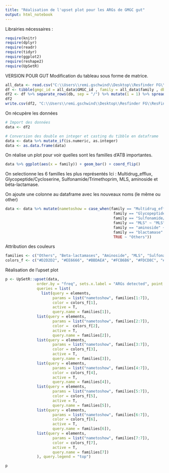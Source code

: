 ```yaml
---
title: "Réalisation de l'upset plot pour les ARGs de GMGC gut"
output: html_notebook
---
```


Librairies nécessaires :
```r
require(knitr)
require(dplyr)
require(readr)
require(tidyr)
require(ggplot2)
require(reshape2)
require(UpSetR)
```
VERSION POUR GUT
Modification du tableau sous forme de matrice.
```r
all_data <- read.csv("C:\\Users\\remi.gschwind\\Desktop\\Resfinder FG\\ResFinder_FG_Analysis\\analysis0422\\output\\hits_gut_all.csv", sep = ";")
df <- tibble(gmgc_id = all_data$GMGC_id , family = all_data$family , db = all_data$db)
df2 <- df %>% separate_rows(db, sep = "/") %>% mutate(i = 1) %>% spread(db,i,fill=0)
df2
write.csv(df2, "C:\\Users\\remi.gschwind\\Desktop\\Resfinder FG\\ResFinder_FG_Analysis\\analysis0422\\output\\dataframe_gut.csv", row.names = FALSE)
```


On récupère les données
```r
# Import des données
data <- df2

# Conversion des double en integer et casting du tibble en dataframe
data <- data %>% mutate_if(is.numeric, as.integer)
data <- as.data.frame(data) 
```

On réalise un plot pour voir quelles sont les familles d'ATB importantes. 
```r
data %>% ggplot(aes(x = family)) + geom_bar() + coord_flip()
```
On selectionne les 6 familles les plus représentés 
Ici : Multidrug_efflux, Glycopeptide/Cycloserine, Sulfonamide/Trimethoprim, MLS, aminoside et béta-lactamase.

On ajoute une colonne au dataframe avec les nouveaux noms (le même ou other)
```r
data <- data %>% mutate(nametoshow = case_when(family == "Multidrug_efflux" ~ "Multidrug Efflux",
                                                family == "Glycopeptide/Cycloserine" ~ "Glycopeptide/Cycloserine",
                                                family == "Sulfonamide/trimethoprim" ~ "Sulfonamide/Trimethoprim",
                                                family == "MLS" ~ "MLS",
                                                family == "aminoside" ~ "Aminoside",
                                                family == "blactamase" ~ "Beta-lactamases",
                                                TRUE ~ "Others"))
```

Attribution des couleurs
```r
families <- c("Others", "Beta-lactamases", "Aminoside", "MLS", "Sulfonamide/Trimethoprim", "Glycopeptide/Cycloserine", "Multidrug Efflux")
colors_f <- c("#D2D2D2", "#EE6666", "#BBDAEA", "#FCB6B6", "#FDCD8C", "#C0E69F", "#2C94DA") 
```

Réalisation de l'upset plot
```r
p <- UpSetR::upset(data,
              order.by = "freq", sets.x.label = "ARGs detected", point.size = 3, text.scale = 2.8,
              queries = list(
                list(query = elements,
                     params = list("nametoshow", families[1:7]),
                     color = colors_f[1],
                     active = T,
                     query.name = families[1]), 
              list(query = elements,
                     params = list("nametoshow", families[2:7]),
                     color =  colors_f[2],
                     active = T,
                     query.name = families[2]), 
              list(query = elements,
                     params = list("nametoshow", families[3:7]),
                     color = colors_f[3],
                     active = T,
                     query.name = families[3]),
              list(query = elements,
                     params = list("nametoshow", families[4:7]),
                     color = colors_f[4],
                     active = T,
                     query.name = families[4]),
              list(query = elements,
                     params = list("nametoshow", families[5:7]),
                     color = colors_f[5],
                     active = T,
                     query.name = families[5]),
              list(query = elements,
                     params = list("nametoshow", families[6:7]),
                     color = colors_f[6],
                     active = T,
                     query.name = families[6]),
              list(query = elements,
                     params = list("nametoshow", families[7:7]),
                     color = colors_f[7],
                     active = T,
                     query.name = families[7])
              ), query.legend = "top")

p
```